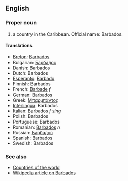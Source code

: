 ==English==

===Proper noun===

# a country in the Caribbean. Official name: Barbados.

====Translations====
*[[Breton]]: [[Barbados]]
*Bulgarian: [[Барбадос]]
*Danish: Barbados
*Dutch: Barbados
*[[Esperanto]]: [[Barbado]]
*Finnish: Barbados
*French: [[Barbade]] ''f''
*German: Barbados
*Greek: [[Μπαρμπάντος]]
*[[Interlingua]]: Barbados
*Italian: Barbados ''f sing''
*Polish: Barbados
*Portuguese: Barbados
*Romanian: [[Barbados]] ''n''
*Russian: [[Барбадос]]
*Spanish: Barbados
*Swedish: Barbados

===See also===
*[[Countries of the world]]
*[[en:Barbados|Wikipedia article on Barbados]]